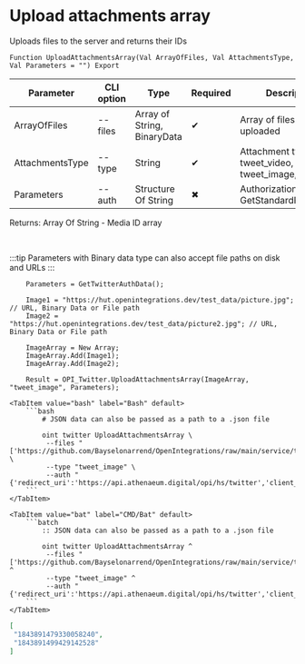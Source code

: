﻿---
sidebar_position: 7
description: Upload attachments array and other functions to work with Twitter in the Open Integration Package, a free open-source integration library for 1C:Enterprise 8, OneScript and CLI
keywords: [1C, 1С, 1С:Enterprise, 1С:Enterprise 8.3, API, Integration, Services, Exchange, OneScript, CLI, Twitter]
---


# Upload attachments array
 Uploads files to the server and returns their IDs



`Function UploadAttachmentsArray(Val ArrayOfFiles, Val AttachmentsType, Val Parameters = "") Export`

  | Parameter | CLI option | Type | Required | Description |
  |-|-|-|-|-|
  | ArrayOfFiles | --files | Array of String, BinaryData | &#x2714; | Array of files to be uploaded |
  | AttachmentsType | --type | String | &#x2714; | Attachment type: tweet_video, tweet_image, tweet_gif |
  | Parameters | --auth | Structure Of String | &#x2716; | Authorization data. See GetStandardParameters |

  
  Returns:  Array Of String - Media ID array

<br/>

:::tip
Parameters with Binary data type can also accept file paths on disk and URLs
:::
<br/>



```bsl title="1C:Enterprise/OneScript code example"
    Parameters = GetTwitterAuthData();

    Image1 = "https://hut.openintegrations.dev/test_data/picture.jpg"; // URL, Binary Data or File path
    Image2 = "https://hut.openintegrations.dev/test_data/picture2.jpg"; // URL, Binary Data or File path

    ImageArray = New Array;
    ImageArray.Add(Image1);
    ImageArray.Add(Image2);

    Result = OPI_Twitter.UploadAttachmentsArray(ImageArray, "tweet_image", Parameters);
```
 

 <Tabs>
  
    <TabItem value="bash" label="Bash" default>
        ```bash
            # JSON data can also be passed as a path to a .json file
            
            oint twitter UploadAttachmentsArray \
             --files "['https://github.com/Bayselonarrend/OpenIntegrations/raw/main/service/test_data/picture.jpg','https://github.com/Bayselonarrend/OpenIntegrations/raw/main/service/test_data/picture2.jpg']" \
             --type "tweet_image" \
             --auth "{'redirect_uri':'https://api.athenaeum.digital/opi/hs/twitter','client_id':'***','client_secret':'***','access_token':'***','refresh_token':'***','oauth_token':'***','oauth_token_secret':'***','oauth_consumer_key':'***','oauth_consumer_secret':'***'}"
        ```
    </TabItem>
  
    <TabItem value="bat" label="CMD/Bat" default>
        ```batch
            :: JSON data can also be passed as a path to a .json file
            
            oint twitter UploadAttachmentsArray ^
             --files "['https://github.com/Bayselonarrend/OpenIntegrations/raw/main/service/test_data/picture.jpg','https://github.com/Bayselonarrend/OpenIntegrations/raw/main/service/test_data/picture2.jpg']" ^
             --type "tweet_image" ^
             --auth "{'redirect_uri':'https://api.athenaeum.digital/opi/hs/twitter','client_id':'***','client_secret':'***','access_token':'***','refresh_token':'***','oauth_token':'***','oauth_token_secret':'***','oauth_consumer_key':'***','oauth_consumer_secret':'***'}"
        ```
    </TabItem>
</Tabs>


```json title="Result"
[
 "1843891479330058240",
 "1843891499429142528"
]
```
